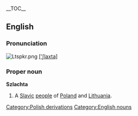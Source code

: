 {{wikipedia}}
__TOC__
==English==
===Pronunciation===
[[Image:Ltspkr.png]] [[Media:Szlachta.ogg|<nowiki>[</nowiki>'&#643;laxta<nowiki>]</nowiki>]]
===Proper noun===
'''Szlachta'''
#A [[Slavic]] [[people]] of [[Poland]] and [[Lithuania]].
[[Category:Polish derivations]]
[[Category:English nouns]]